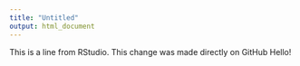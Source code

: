 ```yaml
---
title: "Untitled"
output: html_document
---
```

This is a line from RStudio.  This change was made directly on GitHub
Hello! 